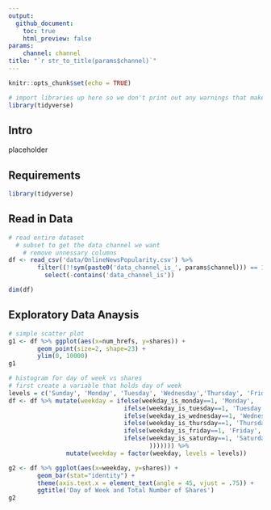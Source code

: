 ```yaml
---
output: 
  github_document:
    toc: true
    html_preview: false
params: 
    channel: channel
title: "`r str_to_title(params$channel)`"
---
```


```r
knitr::opts_chunk$set(echo = TRUE)

# import libraries up here so we don't print out any warnings that make our document messy
library(tidyverse)
```
## Intro
placeholder

## Requirements
```r
library(tidyverse)
```

## Read in Data
```r
# read entire dataset
  # subset to get the data channel we want
    # remove unnessary columns
df <- read_csv('data/OnlineNewsPopularity.csv') %>%
        filter((!!sym(paste0('data_channel_is_', params$channel))) == 1) %>%
          select(-contains('data_channel_is'))

dim(df)
```

## Exploratory Data Anaysis
```r
# simple scatter plot
g1 <- df %>% ggplot(aes(x=num_hrefs, y=shares)) +
        geom_point(size=2, shape=23) +
        ylim(0, 10000)
g1
```


```r
# histogram for day of week vs shares
# first create a variable that holds day of week
levels = c('Sunday', 'Monday', 'Tuesday', 'Wednesday','Thursday', 'Friday', 'Saturday')
df <- df %>% mutate(weekday = ifelse(weekday_is_monday==1, 'Monday', 
                                ifelse(weekday_is_tuesday==1, 'Tuesday',
                                ifelse(weekday_is_wednesday==1, 'Wednesday',
                                ifelse(weekday_is_thursday==1, 'Thursday', 
                                ifelse(weekday_is_friday==1, 'Friday',
                                ifelse(weekday_is_saturday==1, 'Saturday', 'Sunday'
                                       ))))))) %>%
                mutate(weekday = factor(weekday, levels = levels))

g2 <- df %>% ggplot(aes(x=weekday, y=shares)) +
        geom_bar(stat="identity") + 
        theme(axis.text.x = element_text(angle = 45, vjust = .75)) +
        ggtitle('Day of Week and Total Number of Shares')
g2
```






